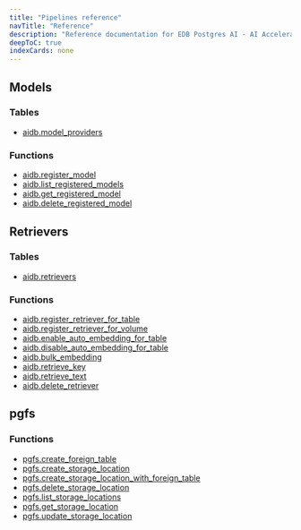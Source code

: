 ```yaml
---
title: "Pipelines reference"
navTitle: "Reference"
description: "Reference documentation for EDB Postgres AI - AI Accelerator - Pipelines."
deepToC: true
indexCards: none
---
```


## Models

### Tables

* [aidb.model_providers](models#aidbmodel_providers)

### Functions
* [aidb.register_model](models#aidbregister_model)
* [aidb.list_registered_models](models#aidblist_registered_models)
* [aidb.get_registered_model](models#aidbget_registered_model)
* [aidb.delete_registered_model](models#aidbdelete_registered_model)

## Retrievers

### Tables

* [aidb.retrievers](retrievers#aidbretrievers)

### Functions

* [aidb.register_retriever_for_table](retrievers#aidbregister_retriever_for_table)
* [aidb.register_retriever_for_volume](retrievers#aidbregister_retriever_for_volume)
* [aidb.enable_auto_embedding_for_table](retrievers#aidbenable_auto_embedding_for_table)
* [aidb.disable_auto_embedding_for_table](retrievers#aidbdisable_auto_embedding_for_table)
* [aidb.bulk_embedding](retrievers#aidbbulk_embedding)
* [aidb.retrieve_key](retrievers#aidbretrieve_key)
* [aidb.retrieve_text](retrievers#aidbretrieve_text)
* [aidb.delete_retriever](retrievers#aidbdelete_retriever)

## pgfs

### Functions

* [pgfs.create_foreign_table](pgfs#pgfscreate_foreign_table)
* [pgfs.create_storage_location](pgfs#pgfscreate_storage_location)
* [pgfs.create_storage_location_with_foreign_table](pgfs#pgfscreate_storage_location_with_foreign_table)
* [pgfs.delete_storage_location](pgfs#pgfsdelete_storage_location)
* [pgfs.list_storage_locations](pgfs#pgfslist_storage_locations)
* [pgfs.get_storage_location](pgfs#pgfsget_storage_location)
* [pgfs.update_storage_location](pgfs#pgfsupdate_storage_location)

